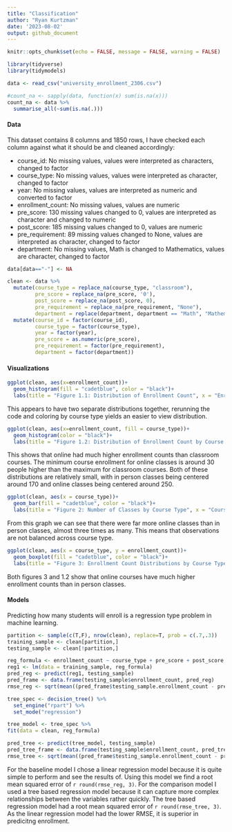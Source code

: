 ```yaml
---
title: "Classification"
author: "Ryan Kurtzman"
date: '2023-08-02'
output: github_document
---
```


```r
knitr::opts_chunk$set(echo = FALSE, message = FALSE, warning = FALSE)
```
```r
library(tidyverse)
library(tidymodels)
```

```r
data <- read_csv("university_enrollment_2306.csv")
```
```r
#count_na <- sapply(data, function(x) sum(is.na(x)))
count_na <- data %>%
  summarise_all(~sum(is.na(.)))
```
#### **Data**

This dataset contains 8 columns and 1850 rows, I have checked each column against what it should be and cleaned accordingly:

- course_id: No missing values, values were interpreted as characters, changed to factor
- course_type: No missing values, values were interpreted as character, changed to factor
- year: No missing values, values are interpreted as numeric and converted to factor
- enrollment_count: No missing values, values are numeric
- pre_score: 130 missing values changed to 0, values are interpreted as character and changed to numeric
- post_score: 185 missing values changed to 0, values are numeric
- pre_requirement: 89 missing values changed to None, values are interpreted as character, changed to factor
- department: No missing values, Math is changed to Mathematics, values are character, changed to factor


```r
data[data=="-"] <- NA

clean <- data %>%
  mutate(course_type = replace_na(course_type, "classroom"),
         pre_score = replace_na(pre_score, '0'),
         post_score = replace_na(post_score, 0),
         pre_requirement = replace_na(pre_requirement, "None"),
         department = replace(department, department == "Math", "Mathematics"))  %>%
  mutate(course_id = factor(course_id),
         course_type = factor(course_type),
         year = factor(year),
         pre_score = as.numeric(pre_score),
         pre_requirement = factor(pre_requirement),
         department = factor(department))
```
#### **Visualizations**
```r
ggplot(clean, aes(x=enrollment_count))+
  geom_histogram(fill = "cadetblue", color = "black")+
  labs(title = "Figure 1.1: Distribution of Enrollment Count", x = "Enrollment Count", y = "Count")
```

This appears to have two separate distributions together, rerunning the code and coloring by course type yields an easier to view distribution.

```r
ggplot(clean, aes(x=enrollment_count, fill = course_type))+
  geom_histogram(color = "black")+
  labs(title = "Figure 1.2: Distribution of Enrollment Count by Course Type", x = "Enrollment Count", y = "Count")
```

This shows that online had much higher enrollment counts than classroom courses. The minimum course enrollment for online classes is around 30 people higher than the maximum for classroom courses. Both of these distributions are relatively small, with in person classes being centered around 170 and online classes being centered around 250.

```r
ggplot(clean, aes(x = course_type))+
  geom_bar(fill = "cadetblue", color = "black")+
  labs(title = "Figure 2: Number of Classes by Course Type", x = "Course Type", y = "Number of Classes")
```

From this graph we can see that there were far more online classes than in person classes, almost three times as many. This means that observations are not balanced across course type.

```r
ggplot(clean, aes(x = course_type, y = enrollment_count))+
  geom_boxplot(fill = "cadetblue", color = "black")+
  labs(title = "Figure 3: Enrollment Count Distributions by Course Type", x = "Course Type", y = "Enrollment Count")
```

Both figures 3 and 1.2 show that online courses have much higher enrollment counts than in person classes.

#### **Models**

Predicting how many students will enroll is a regression type problem in machine learning.

```r
partition <- sample(c(T,F), nrow(clean), replace=T, prob = c(.7,.3))
training_sample <- clean[partition,]
testing_sample <- clean[!partition,]
```


```r
reg_formula <- enrollment_count ~ course_type + pre_score + post_score + pre_requirement + department + year
reg1 <- lm(data = training_sample, reg_formula)
pred_reg <- predict(reg1, testing_sample)
pred_frame <- data.frame(testing_sample$enrollment_count, pred_reg)
rmse_reg <- sqrt(mean((pred_frame$testing_sample.enrollment_count - pred_frame$pred_reg)^2))
```


```r
tree_spec <- decision_tree() %>% 
  set_engine("rpart") %>% 
  set_mode("regression")

tree_model <- tree_spec %>% 
fit(data = clean, reg_formula)
```

```r
pred_tree <- predict(tree_model, testing_sample)
pred_tree_frame <- data.frame(testing_sample$enrollment_count, pred_tree)
rmse_tree <- sqrt(mean((pred_frame$testing_sample.enrollment_count - pred_tree_frame$.pred)^2))
```


For the baseline model I chose a linear regression model because it is quite simple to perform and see the results of. Using this model we find a root mean squared error of `r round(rmse_reg, 3)`. For the comparison model I used a tree based regression model because it can capture more complex relationships between the variables rather quickly. The tree based regression model had a root mean squared error of `r round(rmse_tree, 3)`. As the linear regression model had the lower RMSE, it is superior in predicitng enrollment.


